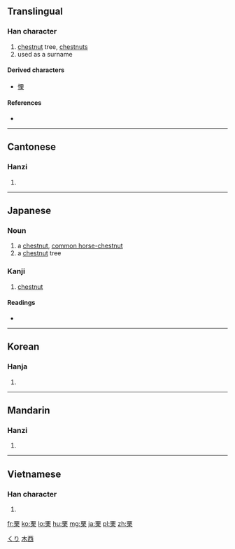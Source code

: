 {{also|慄|粟}}

==Translingual==

===Han character===
{{Han char|rn=75|rad=木|as=06|sn=10|four=1090<sub>4</sub>|canj=一田木 (MWD)}}

# [[chestnut]] tree, [[chestnuts]]
# used as a surname

====Derived characters====
* [[慄]]

====References====
* {{Han ref|kx=0522.050|dkj=14695|dj=0910.130|hdz=21195.090|uh=6817|ud=26647|bh=AEDF|bd=44767}}

----

==Cantonese==

===Hanzi===
{{yue-hanzi|jyut=|y=leut6|tra=慄}}

# {{defn|lang=yue|sort=木06}}

----

==Japanese==

===Noun===
{{ja-noun|k|hira=くり|rom=kuri}}

# a [[chestnut]], [[common horse-chestnut]]
# a [[chestnut]] tree

===Kanji===
{{ja-kanji|grade=|rs=木06}}

# [[chestnut]]

====Readings====
* {{ja-readings|on=[[りつ]] (ritsu)|kun=[[くり]] (kuri)}}

[[Category:1000 Japanese basic words|くり]]

----

==Korean==

===Hanja===
{{ko-hanja|hangeul=률>율|eumhun=|rv=ryul>yul|mr=ryul>yul|y=lyul>yul}}

# {{defn|lang=ko|sort=木06}}

----

==Mandarin==

===Hanzi===
{{cmn-hanzi|tra=慄|pin=[[lì]] ([[li4]]), [[yí]] ([[yi2]])|wg=li<sup>4</sup>, i<sup>2</sup>}}

# {{defn|lang=cmn|sort=木06}}

----

==Vietnamese==

===Han character===
{{vi-hantu|lật|rs=木06}}

# {{defn|lang=vi|sort=木06}}

[[Category:CJKV simplified characters which already existed as traditional characters|木西]]

[[fr:栗]]
[[ko:栗]]
[[lo:栗]]
[[hu:栗]]
[[mg:栗]]
[[ja:栗]]
[[pl:栗]]
[[zh:栗]]
